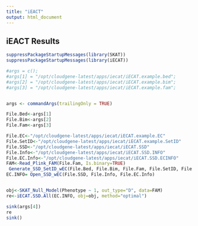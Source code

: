 ```yaml
---
title: "iEACT"
output: html_document
---
```


## iEACT Results

```r
suppressPackageStartupMessages(library(SKAT))
suppressPackageStartupMessages(library(iECAT))

#args = c();
#args[1] = "/opt/cloudgene-latest/apps/iecat/iECAT.example.bed";
#args[2] = "/opt/cloudgene-latest/apps/iecat/iECAT.example.bim";
#args[3] = "/opt/cloudgene-latest/apps/iecat/iECAT.example.fam";


args <- commandArgs(trailingOnly = TRUE)

File.Bed<-args[1]
File.Bim<-args[2]
File.Fam<-args[3]

File.EC<-"/opt/cloudgene-latest/apps/iecat/iECAT.example.EC"
File.SetID<-"/opt/cloudgene-latest/apps/iecat/iECAT.example.SetID"
File.SSD<-"/opt/cloudgene-latest/apps/iecat/iECAT.SSD"
File.Info<-"/opt/cloudgene-latest/apps/iecat/iECAT.SSD.INFO"
File.EC.Info<-"/opt/cloudgene-latest/apps/iecat/iECAT.SSD.ECINFO"
FAM<-Read_Plink_FAM(File.Fam, Is.binary=TRUE)
 Generate_SSD_SetID_wEC(File.Bed, File.Bim, File.Fam, File.SetID, File.EC, File.SSD, File.Info, File.EC.Info)
EC.INFO= Open_SSD_wEC(File.SSD, File.Info, File.EC.Info)


obj<-SKAT_Null_Model(Phenotype ~ 1, out_type="D", data=FAM)
re<-iECAT.SSD.All(EC.INFO, obj=obj, method="optimal")

sink(args[4])
re
sink()

```

